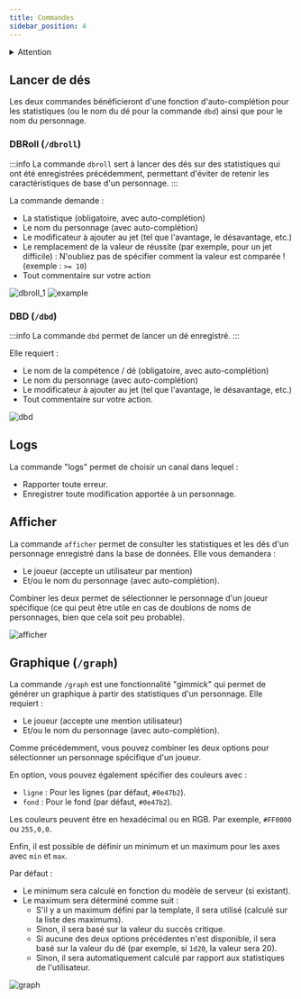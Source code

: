 ```yaml
---
title: Commandes
sidebar_position: 4
---
```

<details id="danger">
  <summary><Iconify icon="solar:danger-bold" height="26" class="danger-summary"/>Attention</summary>
  {}
   Par défaut, toutes les commandes sont désactivées et doivent être activées dans le panneau de configuration du serveur.
   ![](/assets/tuto/allow_commands_1.png)![](/assets/tuto/allow_commands_2.png)
   ![](/assets/tuto/allow_commands_3.png)![](/assets/tuto/allow_commands_4.png)
   ![](/assets/tuto/allow_commands_5.png)
</details> 

## Lancer de dés

Les deux commandes bénéficieront d'une fonction d'auto-complétion pour les statistiques (ou le nom du dé pour la commande `dbd`) ainsi que pour le nom du personnage.

### DBRoll (`/dbroll`)

:::info
La commande `dbroll` sert à lancer des dés sur des statistiques qui ont été enregistrées précédemment, permettant d'éviter de retenir les caractéristiques de base d'un personnage.
:::

La commande demande :
- La statistique (obligatoire, avec auto-complétion)
- Le nom du personnage (avec auto-complétion)
- Le modificateur à ajouter au jet (tel que l'avantage, le désavantage, etc.)
- Le remplacement de la valeur de réussite (par exemple, pour un jet difficile) : N'oubliez pas de spécifier comment la valeur est comparée ! (exemple : `>= 10`)
- Tout commentaire sur votre action

![dbroll_1](/assets/rolls/db/dbroll_autocomplete.png)
![example](/assets/rolls/db/example.png)

### DBD (`/dbd`)

:::info
La commande `dbd` permet de lancer un dé enregistré.
:::

Elle requiert :
- Le nom de la compétence / dé (obligatoire, avec auto-complétion)
- Le nom du personnage (avec auto-complétion)
- Le modificateur à ajouter au jet (tel que l'avantage, le désavantage, etc.)
- Tout commentaire sur votre action.

![dbd](/assets/rolls/db/dbd_example.png)

## Logs

La commande "logs" permet de choisir un canal dans lequel :
- Rapporter toute erreur.
- Enregistrer toute modification apportée à un personnage.

## Afficher

La commande `afficher` permet de consulter les statistiques et les dés d'un personnage enregistré dans la base de données. Elle vous demandera :
- Le joueur (accepte un utilisateur par mention)
- Et/ou le nom du personnage (avec auto-complétion).

Combiner les deux permet de sélectionner le personnage d'un joueur spécifique (ce qui peut être utile en cas de doublons de noms de personnages, bien que cela soit peu probable).

![afficher](/assets/rolls/db/display_ex.png)

## Graphique (`/graph`)

La commande `/graph` est une fonctionnalité "gimmick" qui permet de générer un graphique à partir des statistiques d'un personnage. Elle requiert :
- Le joueur (accepte une mention utilisateur)
- Et/ou le nom du personnage (avec auto-complétion).

Comme précédemment, vous pouvez combiner les deux options pour sélectionner un personnage spécifique d'un joueur.

En option, vous pouvez également spécifier des couleurs avec :
- `ligne` : Pour les lignes (par défaut, `#0e47b2`).
- `fond` : Pour le fond (par défaut, `#0e47b2`).

Les couleurs peuvent être en hexadécimal ou en RGB. Par exemple, `#FF0000` ou `255,0,0`.

Enfin, il est possible de définir un minimum et un maximum pour les axes avec `min` et `max`.

Par défaut :
- Le minimum sera calculé en fonction du modèle de serveur (si existant).
- Le maximum sera déterminé comme suit :
   - S'il y a un maximum défini par la template, il sera utilisé (calculé sur la liste des maximums).
   - Sinon, il sera basé sur la valeur du succès critique.
   - Si aucune des deux options précédentes n'est disponible, il sera basé sur la valeur du dé (par exemple, si `1d20`, la valeur sera 20).
   - Sinon, il sera automatiquement calculé par rapport aux statistiques de l'utilisateur.

![graph](/assets/graph.jpg)

